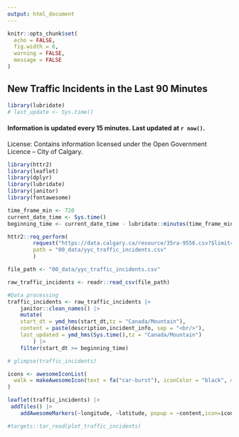 ```yaml
---
output: html_document
---
```

```r
knitr::opts_chunk$set(
  echo = FALSE, 
  fig.width = 6,
  warning = FALSE,
  message = FALSE
)
```

## New Traffic Incidents in the Last 90 Minutes


```r
library(lubridate)
# last_update <- Sys.time()
```

#### Information is updated every 15 minutes. Last updated at `r now()`.



License: Contains information licensed under the Open Government Licence – City of Calgary.




```r
library(httr2)
library(leaflet)
library(dplyr)
library(lubridate)
library(janitor)
library(fontawesome)

time_frame_min <- 720
current_date_time <- Sys.time()
beginning_time <- current_date_time - lubridate::minutes(time_frame_min)

httr2::req_perform(
        request("https://data.calgary.ca/resource/35ra-9556.csv?$limit=10000000"),
        path = "00_data/yyc_traffic_incidents.csv"
        )

file_path <- "00_data/yyc_traffic_incidents.csv"

raw_traffic_incidents <- readr::read_csv(file_path)

#Data processing
traffic_incidents <- raw_traffic_incidents |>
    janitor::clean_names() |>
    mutate(
    start_dt = ymd_hms(start_dt,tz = "Canada/Mountain"),
    content = paste(description,incident_info, sep = "<br/>"),
    last_updated = ymd_hms(Sys.time(),tz = "Canada/Mountain")
        ) |>
    filter(start_dt >= beginning_time)

# glimpse(traffic_incidents)

icons <- awesomeIconList(
  walk = makeAwesomeIcon(text = fa("car-burst"), iconColor = "black", markerColor = "red")
)

leaflet(traffic_incidents) |>
 addTiles() |>
    addAwesomeMarkers(~longitude, ~latitude, popup = ~content,icon=icons)
```



```r
#targets::tar_read(plot_traffic_incidents)
```

